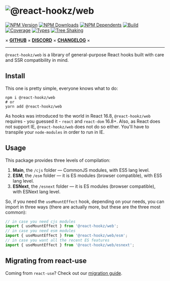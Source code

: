 
<Meta title="Home" />

<div style={{textAlign: 'center'}}>

# ![@react-hookz/web](./logo.png)

[![NPM Version](https://flat.badgen.net/npm/v/@react-hookz/web)](https://www.npmjs.com/package/@react-hookz/web)
[![NPM Downloads](https://flat.badgen.net/npm/dm/@react-hookz/web)](https://www.npmjs.com/package/@react-hookz/web)
[![NPM Dependents](https://flat.badgen.net/npm/dependents/@react-hookz/web)](https://www.npmjs.com/package/@react-hookz/web)
[![Build](https://img.shields.io/github/workflow/status/react-hookz/web/CI?style=flat-square)](https://github.com/react-hookz/web/actions)
[![Coverage](https://flat.badgen.net/codecov/c/github/react-hookz/web)](https://app.codecov.io/gh/react-hookz/web)
[![Types](https://flat.badgen.net/npm/types/@react-hookz/web)](https://www.npmjs.com/package/@react-hookz/web)
[![Tree Shaking](https://flat.badgen.net/bundlephobia/tree-shaking/@react-hookz/web)](https://bundlephobia.com/result?p=@react-hookz/web)

× **[GITHUB](https://github.com/react-hookz/web)** × **[DISCORD](https://discord.gg/Fjwphtu65f)** ×
**[CHANGELOG](https://github.com/react-hookz/web/blob/master/CHANGELOG.md)** ×

</div>

---

`@react-hookz/web` is a library of general-purpose React hooks built with care and SSR compatibility
in mind.

## Install

This one is pretty simple, everyone knows what to do:

```shell
npm i @react-hookz/web
# or
yarn add @react-hookz/web
```

As hooks was introduced to the world in React 16.8, `@react-hookz/web` requires - you guessed it -
`react` and `react-dom` 16.8+.
Also, as React does not support IE, `@react-hookz/web` does not do so either. You'll have to
transpile your `node-modules` in order to run in IE.

## Usage

This package provides three levels of compilation:

1. **Main**, the `/cjs` folder — CommonJS modules, with ES5 lang level.
2. **ESM**, the `/esm` folder — it is ES modules (browser compatible), with ES5 lang level.
3. **ESNext**, the `/esnext` folder — it is ES modules (browser compatible), with ESNext lang level.

So, if you need the `useMountEffect` hook, depending on your needs, you can import in three ways
(there are actually more, but these are the three most common):

```ts
// in case you need cjs modules
import { useMountEffect } from '@react-hookz/web';
// in case you need esm modules
import { useMountEffect } from '@react-hookz/web/esm';
// in case you want all the recent ES features
import { useMountEffect } from '@react-hookz/web/esnext';
```

## Migrating from react-use

Coming from `react-use`? Check out our
[migration guide](https://react-hookz.github.io/web/?path=/docs/migrating-from-react-use--page).
